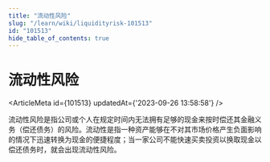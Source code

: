 ```yaml
---
title: "流动性风险"
slug: "/learn/wiki/liquidityrisk-101513"
id: "101513"
hide_table_of_contents: true
---
```



# 流动性风险

<ArticleMeta id={101513} updatedAt={'2023-09-26 13:58:58'} />
<div className='border-solid border-b border-t-0 my-4 border-[var(--ifm-color-gray-300)]' />

流动性风险是指公司或个人在规定时间内无法拥有足够的现金来按时偿还其金融义务（偿还债务）的风险。流动性是指一种资产能够在不对其市场价格产生负面影响的情况下迅速转换为现金的便捷程度；当一家公司不能快速买卖投资以换取现金以偿还债务时，就会出现流动性风险。
